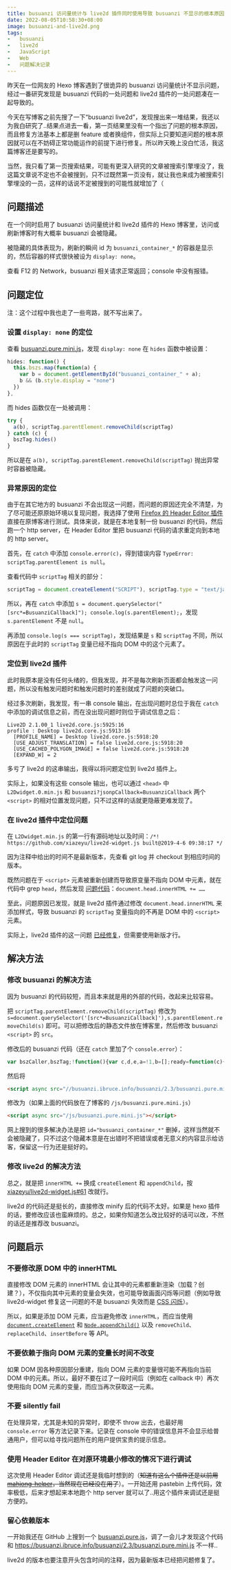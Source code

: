 ```yaml
---
title: busuanzi 访问量统计与 live2d 插件同时使用导致 busuanzi 不显示的根本原因以及解决方法
date: 2022-08-05T10:58:30+08:00
image: busuanzi-and-live2d.png
tags:
-   busuanzi
-   live2d
-   JavaScript
-   Web
-   问题解决记录
---
```


昨天在一位网友的 Hexo 博客遇到了很诡异的 busuanzi 访问量统计不显示问题，经过一番研究发现是 busuanzi 代码的一处问题和 live2d 插件的一处问题凑在一起导致的。

今天在写博客之前先搜了一下“busuanzi live2d”，发现搜出来一堆结果，我还以为我白研究了..结果点进去一看，第一页结果里没有一个指出了问题的根本原因，而且修复方法基本上都是删 feature 或者换组件，但实际上只要知道问题的根本原因就可以在不妨碍正常功能运作的前提下进行修复。所以昨天晚上没白忙活，我这篇博客还是要写的。

<Excerpt />

当然，我只看了第一页搜索结果，可能有更深入研究的文章被搜索引擎埋没了，我这篇文章说不定也不会被搜到，只不过既然第一页没有，就让我也来成为被搜索引擎埋没的一员，这样的话说不定被搜到的可能性就增加了（

## 问题描述

在一个同时启用了 busuanzi 访问量统计和 live2d 插件的 Hexo 博客里，访问或刷新博客时有大概率 busuanzi 会被隐藏。

被隐藏的具体表现为，刷新的瞬间 id 为 `busuanzi_container_*` 的容器是显示的，然后容器的样式很快被设为 `display: none`。

查看 F12 的 Network，busuanzi 相关请求正常返回；console 中没有报错。

## 问题定位

注：这个过程中我也走了一些弯路，就不写出来了。

### 设置 `display: none` 的定位

查看 [busuanzi.pure.mini.js](https://busuanzi.ibruce.info/busuanzi/2.3/busuanzi.pure.mini.js)，发现 `display: none` 在 `hides` 函数中被设置：

```javascript
hides: function() {
  this.bszs.map(function(a) {
    var b = document.getElementById("busuanzi_container_" + a);
    b && (b.style.display = "none")
  })
},
```

而 hides 函数仅在一处被调用：

```javascript
try {
  a(b), scriptTag.parentElement.removeChild(scriptTag)
} catch (c) {
  bszTag.hides()
}
```

所以是在 `a(b), scriptTag.parentElement.removeChild(scriptTag)` 抛出异常时容器被隐藏。

### 异常原因的定位

由于在其它地方的 busuanzi 不会出现这一问题，而问题的原因还完全不清楚，为了尽可能还原原始环境以复现问题，我选择了使用 [Firefox 的 Header Editor 插件](https://addons.mozilla.org/zh-CN/firefox/addon/header-editor/) 直接在原博客进行测试。具体来说，就是在本地复制一份 busuanzi 的代码，然后跑一个 http server，在 Header Editor 里把 busuanzi 代码的请求重定向到本地的 http server。

首先，在 `catch` 中添加 `console.error(c)`，得到错误内容 `TypeError: scriptTag.parentElement is null`。

查看代码中 `scriptTag` 相关的部分：

```javascript
scriptTag = document.createElement("SCRIPT"), scriptTag.type = "text/javascript", scriptTag.defer = !0, scriptTag.src = a, scriptTag.referrerPolicy = "no-referrer-when-downgrade", document.getElementsByTagName("HEAD")[0].appendChild(scriptTag)
```

所以，再在 `catch` 中添加 `s = document.querySelector("[src*=BusuanziCallback]"); console.log(s.parentElement);`，发现 `s.parentElement` 不是 `null`。

再添加 `console.log(s === scriptTag)`，发现结果是 `s` 和 `scriptTag` 不同，所以原因在于此时的 `scriptTag` 变量已经不指向 DOM 中的这个元素了。

### 定位到 live2d 插件

此时我原本是没有任何头绪的，但我发现，并不是每次刷新页面都会触发这一问题，所以没有触发问题时和触发问题时的差别就成了问题的突破口。

经过多次刷新，我发现，有一串 console 输出，在出现问题时总位于我在 `catch` 中添加的调试信息之前，而在没出现问题时则位于调试信息之后：

```
Live2D 2.1.00_1 live2d.core.js:5925:16
profile : Desktop live2d.core.js:5913:16
  [PROFILE_NAME] = Desktop live2d.core.js:5918:20
  [USE_ADJUST_TRANSLATION] = false live2d.core.js:5918:20
  [USE_CACHED_POLYGON_IMAGE] = false live2d.core.js:5918:20
  [EXPAND_W] = 2
```

多亏了 live2d 的这串输出，我得以将问题定位到 live2d 插件上。

实际上，如果没有这些 console 输出，也可以通过 `<head>` 中 `L2Dwidget.0.min.js` 和 `busuanzi?jsonpCallback=BusuanziCallback` 两个 `<script>` 的相对位置发现问题，只不过这样的话就更隐蔽更难发现了。

### 在 live2d 插件中定位问题

在 `L2Dwidget.min.js` 的第一行有源码地址以及时间：`/*! https://github.com/xiazeyu/live2d-widget.js built@2019-4-6 09:38:17 */`

因为注释中给出的时间不是最新版本，先查看 git log 并 checkout 到相应时间的版本。

既然问题在于 `<script>` 元素被重新创建而导致原变量不指向 DOM 中元素，就在代码中 grep `head`，然后发现 [问题代码](https://github.com/xiazeyu/live2d-widget.js/blob/fa8f2d831a1a9e96cd85bd1ef593a3336aeac720/src/dialog/index.js#L4-L38)：`document.head.innerHTML += ……`

至此，问题原因已发现，就是 live2d 插件通过修改 `document.head.innerHTML` 来添加样式，导致 busuanzi 的 `scriptTag` 变量指向的不再是 DOM 中的 `<script>` 元素。

实际上，live2d 插件的这一问题 [已经修复](https://github.com/xiazeyu/live2d-widget.js/pull/61)，但需要使用新版才行。

## 解决方法

### 修改 busuanzi 的解决方法

因为 busuanzi 的代码较短，而且本来就是用的外部的代码，改起来比较容易。

把 `scriptTag.parentElement.removeChild(scriptTag)` 修改为 `s=document.querySelector('[src*=BusuanziCallback]'),s.parentElement.removeChild(s)` 即可。可以把修改后的静态文件放在博客里，然后修改 busuanzi `<script>` 的 `src`。

<Card title="相关代码" fold>

修改后的 busuanzi 代码（还在 `catch` 里加了个 `console.error`）：

```javascript
var bszCaller,bszTag;!function(){var c,d,e,a=!1,b=[];ready=function(c){return a||"interactive"===document.readyState||"complete"===document.readyState?c.call(document):b.push(function(){return c.call(this)}),this},d=function(){for(var a=0,c=b.length;c>a;a++)b[a].apply(document);b=[]},e=function(){a||(a=!0,d.call(window),document.removeEventListener?document.removeEventListener("DOMContentLoaded",e,!1):document.attachEvent&&(document.detachEvent("onreadystatechange",e),window==window.top&&(clearInterval(c),c=null)))},document.addEventListener?document.addEventListener("DOMContentLoaded",e,!1):document.attachEvent&&(document.attachEvent("onreadystatechange",function(){/loaded|complete/.test(document.readyState)&&e()}),window==window.top&&(c=setInterval(function(){try{a||document.documentElement.doScroll("left")}catch(b){return}e()},5)))}(),bszCaller={fetch:function(a,b){var c="BusuanziCallback_"+Math.floor(1099511627776*Math.random());window[c]=this.evalCall(b),a=a.replace("=BusuanziCallback","="+c),scriptTag=document.createElement("SCRIPT"),scriptTag.type="text/javascript",scriptTag.defer=!0,scriptTag.src=a,scriptTag.referrerPolicy="no-referrer-when-downgrade",document.getElementsByTagName("HEAD")[0].appendChild(scriptTag)},evalCall:function(a){return function(b){ready(function(){try{a(b),s=document.querySelector('[src*=BusuanziCallback]'),s.parentElement.removeChild(s)}catch(c){console.error(c),bszTag.hides()}})}}},bszCaller.fetch("//busuanzi.ibruce.info/busuanzi?jsonpCallback=BusuanziCallback",function(a){bszTag.texts(a),bszTag.shows()}),bszTag={bszs:["site_pv","page_pv","site_uv"],texts:function(a){this.bszs.map(function(b){var c=document.getElementById("busuanzi_value_"+b);c&&(c.innerHTML=a[b])})},hides:function(){this.bszs.map(function(a){var b=document.getElementById("busuanzi_container_"+a);b&&(b.style.display="none")})},shows:function(){this.bszs.map(function(a){var b=document.getElementById("busuanzi_container_"+a);b&&(b.style.display="inline")})}};
```

然后将

```html
<script async src="//busuanzi.ibruce.info/busuanzi/2.3/busuanzi.pure.mini.js"></script>
```

修改为（如果上面的代码放在了博客的 `/js/busuanzi.pure.mini.js`）

```html
<script async src="/js/busuanzi.pure.mini.js"></script>
```

</Card>

网上搜到的很多解决办法是把 `id="busuanzi_container_*"` 删掉，这样当然就不会被隐藏了，只不过这个隐藏本意是在出错时不把错误或者无意义的内容显示给访客，保留这一行为还是挺好的。

### 修改 live2d 的解决方法

总之，就是把 `innerHTML +=` 换成 `createElement` 和 `appendChild`，按 [xiazeyu/live2d-widget.js#61](https://github.com/xiazeyu/live2d-widget.js/pull/61/files#diff-61426849230d9976d234f7c4ca195c623d9bb05a91d76b7ae51501e394f81860L10-R43) 改就行。

live2d 的代码还是挺长的，直接修改 minify 后的代码不太好。如果是 hexo 插件的话，要修改应该也蛮麻烦的。总之，如果你知道怎么改比较好的话可以改，不然的话还是推荐改 busuanzi。

## 问题启示

### 不要修改原 DOM 中的 innerHTML

直接修改 DOM 元素的 innerHTML 会让其中的元素都重新渲染（加载？创建？），不仅指向其中元素的变量会失效，也可能导致画面闪烁等问题（例如导致 live2d-widget 修复这一问题的不是 busuanzi 失效而是 [CSS 闪烁](https://github.com/EYHN/hexo-helper-live2d/issues/149)）。

所以，如果是添加 DOM 元素，应当避免修改 `innerHTML`，而应当使用 [`document.createElement`](https://developer.mozilla.org/en-US/docs/Web/API/Document/createElement) 和 [`Node.appendChild()`](https://developer.mozilla.org/en-US/docs/Web/API/Node/appendChild) 以及 `removeChild`、`replaceChild`、`insertBefore` 等 API。

### 不要依赖于指向 DOM 元素的变量长时间不改变

如果 DOM 因各种原因部分重建，指向 DOM 元素的变量很可能不再指向当前 DOM 中的元素。所以，最好不要在过了一段时间后（例如在 callback 中）再次使用指向 DOM 元素的变量，而应当再次获取这一元素。

### 不要 silently fail

在处理异常，尤其是未知的异常时，即使不 throw 出去，也最好用 `console.error` 等方法记录下来。记录在 console 中的错误信息并不会显示给普通用户，但可以给寻找问题所在的用户提供宝贵的提示信息。

### 使用 Header Editor 在对原环境最小修改的情况下进行调试

这次使用 Header Editor 调试还是我临时想到的（~~知道有这么个插件还是以前用 [mahjong-helper](https://github.com/EndlessCheng/mahjong-helper)，当然现在已经没在用了~~）。一开始还用 pastebin 上传代码，效率极低，后来才想起来本地跑个 http server 就可以了..用这个插件来调试还是挺方便的。

### 留心依赖版本

一开始我还在 GitHub 上搜到一个 [busuanzi.pure.js](https://github.com/JoeyBling/busuanzi.pure.js)，调了一会儿才发现这个代码和 https://busuanzi.ibruce.info/busuanzi/2.3/busuanzi.pure.mini.js 不一样..

live2d 的版本也要注意开头包含时间的注释，因为最新版本已经把问题修复了。
